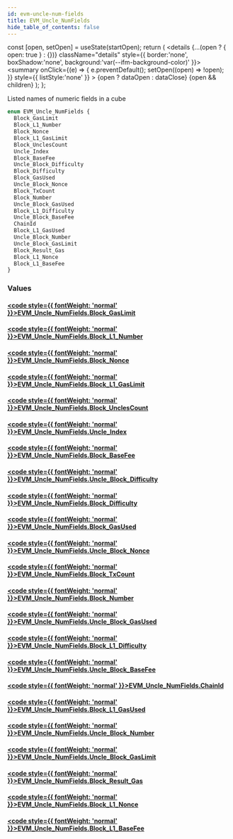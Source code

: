 ```yaml
---
id: evm-uncle-num-fields
title: EVM_Uncle_NumFields
hide_table_of_contents: false
---
```







  const [open, setOpen] = useState(startOpen);
  return (
    <details {...(open ? { open: true } : {})} className="details" style={{ border:'none', boxShadow:'none', background:'var(--ifm-background-color)' }}>
      <summary
        onClick={(e) => {
          e.preventDefault();
          setOpen((open) => !open);
        }}
        style={{ listStyle:'none' }}
      >
      {open ? dataOpen : dataClose}
      </summary>
      {open && children}
    </details>
  );
};








Listed names of numeric fields in a cube


```graphql
enum EVM_Uncle_NumFields {
  Block_GasLimit
  Block_L1_Number
  Block_Nonce
  Block_L1_GasLimit
  Block_UnclesCount
  Uncle_Index
  Block_BaseFee
  Uncle_Block_Difficulty
  Block_Difficulty
  Block_GasUsed
  Uncle_Block_Nonce
  Block_TxCount
  Block_Number
  Uncle_Block_GasUsed
  Block_L1_Difficulty
  Uncle_Block_BaseFee
  ChainId
  Block_L1_GasUsed
  Uncle_Block_Number
  Uncle_Block_GasLimit
  Block_Result_Gas
  Block_L1_Nonce
  Block_L1_BaseFee
}
```




### Values

#### [<code style={{ fontWeight: 'normal' }}>EVM_Uncle_NumFields.<b>Block_GasLimit</b></code>](#)  
> 
> 
> 
> 

#### [<code style={{ fontWeight: 'normal' }}>EVM_Uncle_NumFields.<b>Block_L1_Number</b></code>](#)  
> 
> 
> 
> 

#### [<code style={{ fontWeight: 'normal' }}>EVM_Uncle_NumFields.<b>Block_Nonce</b></code>](#)  
> 
> 
> 
> 

#### [<code style={{ fontWeight: 'normal' }}>EVM_Uncle_NumFields.<b>Block_L1_GasLimit</b></code>](#)  
> 
> 
> 
> 

#### [<code style={{ fontWeight: 'normal' }}>EVM_Uncle_NumFields.<b>Block_UnclesCount</b></code>](#)  
> 
> 
> 
> 

#### [<code style={{ fontWeight: 'normal' }}>EVM_Uncle_NumFields.<b>Uncle_Index</b></code>](#)  
> 
> 
> 
> 

#### [<code style={{ fontWeight: 'normal' }}>EVM_Uncle_NumFields.<b>Block_BaseFee</b></code>](#)  
> 
> 
> 
> 

#### [<code style={{ fontWeight: 'normal' }}>EVM_Uncle_NumFields.<b>Uncle_Block_Difficulty</b></code>](#)  
> 
> 
> 
> 

#### [<code style={{ fontWeight: 'normal' }}>EVM_Uncle_NumFields.<b>Block_Difficulty</b></code>](#)  
> 
> 
> 
> 

#### [<code style={{ fontWeight: 'normal' }}>EVM_Uncle_NumFields.<b>Block_GasUsed</b></code>](#)  
> 
> 
> 
> 

#### [<code style={{ fontWeight: 'normal' }}>EVM_Uncle_NumFields.<b>Uncle_Block_Nonce</b></code>](#)  
> 
> 
> 
> 

#### [<code style={{ fontWeight: 'normal' }}>EVM_Uncle_NumFields.<b>Block_TxCount</b></code>](#)  
> 
> 
> 
> 

#### [<code style={{ fontWeight: 'normal' }}>EVM_Uncle_NumFields.<b>Block_Number</b></code>](#)  
> 
> 
> 
> 

#### [<code style={{ fontWeight: 'normal' }}>EVM_Uncle_NumFields.<b>Uncle_Block_GasUsed</b></code>](#)  
> 
> 
> 
> 

#### [<code style={{ fontWeight: 'normal' }}>EVM_Uncle_NumFields.<b>Block_L1_Difficulty</b></code>](#)  
> 
> 
> 
> 

#### [<code style={{ fontWeight: 'normal' }}>EVM_Uncle_NumFields.<b>Uncle_Block_BaseFee</b></code>](#)  
> 
> 
> 
> 

#### [<code style={{ fontWeight: 'normal' }}>EVM_Uncle_NumFields.<b>ChainId</b></code>](#)  
> 
> 
> 
> 

#### [<code style={{ fontWeight: 'normal' }}>EVM_Uncle_NumFields.<b>Block_L1_GasUsed</b></code>](#)  
> 
> 
> 
> 

#### [<code style={{ fontWeight: 'normal' }}>EVM_Uncle_NumFields.<b>Uncle_Block_Number</b></code>](#)  
> 
> 
> 
> 

#### [<code style={{ fontWeight: 'normal' }}>EVM_Uncle_NumFields.<b>Uncle_Block_GasLimit</b></code>](#)  
> 
> 
> 
> 

#### [<code style={{ fontWeight: 'normal' }}>EVM_Uncle_NumFields.<b>Block_Result_Gas</b></code>](#)  
> 
> 
> 
> 

#### [<code style={{ fontWeight: 'normal' }}>EVM_Uncle_NumFields.<b>Block_L1_Nonce</b></code>](#)  
> 
> 
> 
> 

#### [<code style={{ fontWeight: 'normal' }}>EVM_Uncle_NumFields.<b>Block_L1_BaseFee</b></code>](#)  
> 
> 
> 
> 



